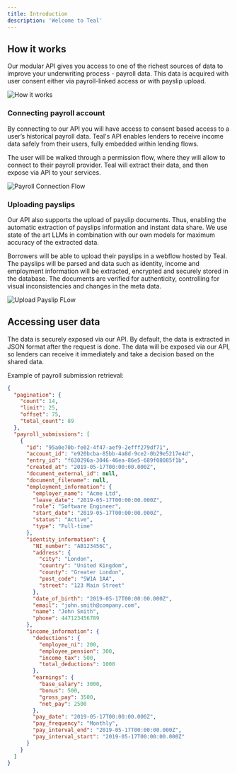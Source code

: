 ```yaml
---
title: Introduction
description: 'Welcome to Teal'
---
```


## How it works
Our modular API gives you access to one of the richest sources of data to improve your underwriting process - payroll data. This data is acquired with user consent either via payroll-linked access or with payslip upload.

<img
  src="/images/how-it-works.svg"
  alt="How it works"
/>

### Connecting payroll account

By connecting to our API you will have access to consent based access to a user’s historical payroll data. Teal's API enables lenders to receive income data safely from their users, fully embedded within lending flows.

The user will be walked through a permission flow, where they will allow to connect to their payroll provider. Teal will extract their data, and then expose via API to your services.

<img
  src="/images/payroll-connection-flow.png"
  alt="Payroll Connection Flow"
/>

### Uploading payslips

Our API also supports the upload of payslip documents. Thus, enabling the automatic extraction of payslips information and instant data share. We use state of the art LLMs in combination with our own models for maximum accuracy of the extracted data.

Borrowers will be able to upload their payslips in a webflow hosted by Teal. The payslips will be parsed and data such as identity, income and employment information will be extracted, encrypted and securely stored in the database. The documents are verified for authenticity, controlling for visual inconsistencies and changes in the meta data.

<img
  src="/images/payslip-extraction-flow.png"
  alt="Upload Payslip FLow"
/>

## Accessing user data

The data is securely exposed via our API. By default, the data is extracted in JSON format after the request is done. The data will be exposed via our API, so lenders can receive it immediately and take a decision based on the shared data.

Example of payroll submission retrieval:

``````JSON
{
  "pagination": {
    "count": 14,
    "limit": 25,
    "offset": 75,
    "total_count": 89
  },
  "payroll_submissions": [
    {
      "id": "95a0e70b-fe02-4f47-aef9-2efff279df71",
      "account_id": "e920bcba-85bb-4a8d-9ce2-0b29e5217e4d",
      "entry_id": "f630296a-3046-46ea-86e5-689f08085f1b",
      "created_at": "2019-05-17T00:00:00.000Z",
      "document_external_id": null,
      "document_filename": null,
      "employment_information": {
        "employer_name": "Acme Ltd",
        "leave_date": "2019-05-17T00:00:00.000Z",
        "role": "Software Engineer",
        "start_date": "2019-05-17T00:00:00.000Z",
        "status": "Active",
        "type": "Full-time"
      },
      "identity_information": {
        "NI_number": "AB123456C",
        "address": {
          "city": "London",
          "country": "United Kingdom",
          "county": "Greater London",
          "post_code": "SW1A 1AA",
          "street": "123 Main Street"
        },
        "date_of_birth": "2019-05-17T00:00:00.000Z",
        "email": "john.smith@company.com",
        "name": "John Smith",
        "phone": 447123456789
      },
      "income_information": {
        "deductions": {
          "employee_ni": 200,
          "employee_pension": 300,
          "income_tax": 500,
          "total_deductions": 1000
        },
        "earnings": {
          "base_salary": 3000,
          "bonus": 500,
          "gross_pay": 3500,
          "net_pay": 2500
        },
        "pay_date": "2019-05-17T00:00:00.000Z",
        "pay_frequency": "Monthly",
        "pay_interval_end": "2019-05-17T00:00:00.000Z",
        "pay_interval_start": "2019-05-17T00:00:00.000Z"
      }
    }
  ]
}
